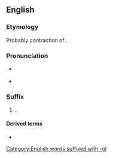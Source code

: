 {{also|Terol}}
==English==

===Etymology===
Probably contraction of {{m|en|arterenol}}.

===Pronunciation===
* {{a|RP}} {{IPA|en|/tə.ɹɒl/}}
* {{a|GA}} {{IPA|en|/təˌɹɔl/}}

===Suffix===
{{en-suffix}}

# {{lb|en|pharmaceutical drug}} {{ngd|Used to form names of [[phenethylamine]] [[derivative]]s used as [[bronchodilator]]s}}.

====Derived terms====
{{suffixsee|en}}
* {{l|en|-buterol}}

[[Category:English words suffixed with -ol]]